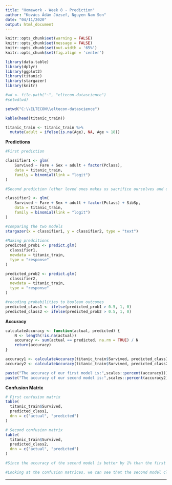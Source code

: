 ```yaml
---
title: "Homework - Week 8 - Prediction"
author: "Kovács Ádám József, Nguyen Nam Son"
date: "04/11/2020"
output: html_document
---
```


```r

knitr::opts_chunk$set(warning = FALSE)
knitr::opts_chunk$set(message = FALSE)
knitr::opts_chunk$set(out.width = '65%')
knitr::opts_chunk$set(fig.align = 'center')

library(data.table)
library(dplyr)
library(ggplot2)
library(titanic)
library(stargazer)
library(knitr)

#wd <- file.path("~", "eltecon-datascience")
#setwd(wd)

setwd("C:\\ELTECON\\eltecon-datascience")

kable(head(titanic_train))

titanic_train <- titanic_train %>%
  mutate(adult = ifelse(is.na(Age), NA, Age > 18))

```

**Predictions**

```r

#First prediction

classifier1 <- glm(
    Survived ~ Fare + Sex + adult + factor(Pclass),
    data = titanic_train,
    family = binomial(link = "logit")
)

#Second prediction (other loved ones makes us sacrifice ourselves and devote attention during such critic times)

classifier2 <- glm(
    Survived ~ Fare + Sex + adult + factor(Pclass) + SibSp,
    data = titanic_train,
    family = binomial(link = "logit")
)

#comparing the two models
stargazer(x = classifier1, y = classifier2, type = "text")
 
#Making predcitions
predicted_prob1 <- predict.glm(
  classifier1,
  newdata = titanic_train,
  type = "response"
)

predicted_prob2 <- predict.glm(
  classifier2,
  newdata = titanic_train,
  type = "response"
)

#recoding probabilities to boolean outcomes
predicted_class1 <- ifelse(predicted_prob1 > 0.5, 1, 0)
predicted_class2 <- ifelse(predicted_prob2 > 0.5, 1, 0)


```

**Accuracy**

```r

calculateAccuracy <- function(actual, predicted) {
    N <- length(!is.na(actual))
    accuracy <- sum(actual == predicted, na.rm = TRUE) / N
    return(accuracy)
}

accuracy1 <- calculateAccuracy(titanic_train$Survived, predicted_class1)
accuracy2 <- calculateAccuracy(titanic_train$Survived, predicted_class2)

paste("The accuracy of our first model is:",scales::percent(accuracy1))
paste("The accuracy of our second model is:",scales::percent(accuracy2))

```

**Confusion Matrix**

```r

# First confusion matrix
table(
  titanic_train$Survived,
  predicted_class1,
  dnn = c("actual", "predicted")
)

# Second confusion matrix
table(
  titanic_train$Survived,
  predicted_class2,
  dnn = c("actual", "predicted")
)

```
```r

#Since the accuracy of the second model is better by 1% than the first model based on our training data, we would use that one for an out of sample prediction

#Looking at the confusion matrices, we can see that the second model classifies those who do not survive well in 374-357 = 17 more times than the first model. However, it classifies well those who do survive in 203-194 = 9 times less. Thus, we would opt for the second model, since 17>9, but if the prediction of those who survive is of greatest importance and not so much the correct prediction of who does not survive, one could argue that we could be better off with the first model.

```

***
